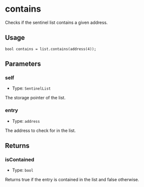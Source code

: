 # contains

Checks if the sentinel list contains a given address.

## Usage

```solidity copy
bool contains = list.contains(address(4));
```

## Parameters

### self

- Type: `SentinelList`

The storage pointer of the list.

### entry

- Type: `address`

The address to check for in the list.

## Returns

### isContained

- Type: `bool`

Returns true if the entry is contained in the list and false otherwise.
